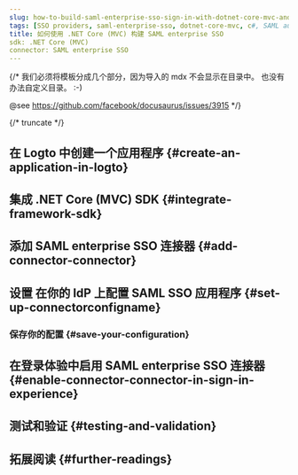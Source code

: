 ```yaml
---
slug: how-to-build-saml-enterprise-sso-sign-in-with-dotnet-core-mvc-and-logto
tags: [SSO providers, saml-enterprise-sso, dotnet-core-mvc, c#, SAML authentication, enterprise login, SSO login]
title: 如何使用 .NET Core (MVC) 构建 SAML enterprise SSO
sdk: .NET Core (MVC)
connector: SAML enterprise SSO
---
```


{/*
  我们必须将模板分成几个部分，因为导入的 mdx 不会显示在目录中。
  也没有办法自定义目录。 :-)

  @see https://github.com/facebook/docusaurus/issues/3915
*/}




{/* truncate */}

<Intro connector={connector} sdk=".NET Core (MVC)" link="https://dotnet.microsoft.com/apps/aspnet/mvc" />

## 在 Logto 中创建一个应用程序 \{#create-an-application-in-logto}

<CreateApplication type="传统 Web" framework=".NET Core (MVC)" />

## 集成 .NET Core (MVC) SDK \{#integrate-framework-sdk}

<IntegrateSdk />

## 添加 SAML enterprise SSO 连接器 \{#add-connector-connector}

<AddSsoConnector framework=".NET Core (MVC)" />

## 设置 在你的 IdP 上配置 SAML SSO 应用程序 \{#set-up-connectorconfigname}

<ConnectorGuide />

### 保存你的配置 \{#save-your-configuration}

<SaveYourConfiguration connector={connector} />

## 在登录体验中启用 SAML enterprise SSO 连接器 \{#enable-connector-connector-in-sign-in-experience}

<EnableSsoConnector />

## 测试和验证 \{#testing-and-validation}

<TestingAndValidation connector={connector} sdk=".NET Core (MVC)" />

## 拓展阅读 \{#further-readings}

<FurtherReadings />